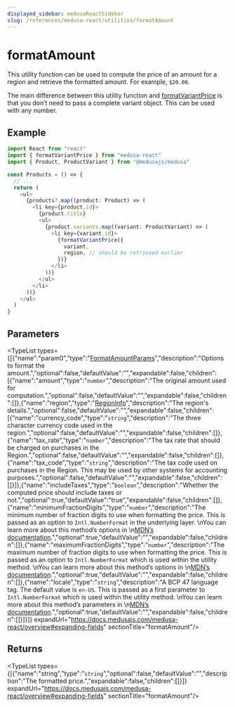 ```yaml
---
displayed_sidebar: medusaReactSidebar
slug: /references/medusa-react/utilities/formatAmount
---
```



# formatAmount

This utility function can be used to compute the price of an amount for a region and retrieve the formatted amount. For example, `$20.00`.

The main difference between this utility function and [formatVariantPrice](medusa_react.Utilities.formatVariantPrice.mdx) is that you don’t need to pass a complete variant object. This can be used with any number.

## Example

```ts
import React from "react"
import { formatVariantPrice } from "medusa-react"
import { Product, ProductVariant } from "@medusajs/medusa"

const Products = () => {
  // ...
  return (
    <ul>
      {products?.map((product: Product) => (
        <li key={product.id}>
          {product.title}
          <ul>
            {product.variants.map((variant: ProductVariant) => (
              <li key={variant.id}>
                {formatVariantPrice({
                  variant,
                  region, // should be retrieved earlier
                })}
              </li>
            ))}
          </ul>
        </li>
      ))}
    </ul>
  )
}
```

## Parameters

<TypeList types={[{"name":"param0","type":"[FormatAmountParams](../../types/medusa_react.FormatAmountParams.mdx)","description":"Options to format the amount.","optional":false,"defaultValue":"","expandable":false,"children":[{"name":"amount","type":"`number`","description":"The original amount used for computation.","optional":false,"defaultValue":"","expandable":false,"children":[]},{"name":"region","type":"[RegionInfo](../../types/medusa_react.RegionInfo.mdx)","description":"The region's details.","optional":false,"defaultValue":"","expandable":false,"children":[{"name":"currency_code","type":"`string`","description":"The three character currency code used in the region.","optional":false,"defaultValue":"","expandable":false,"children":[]},{"name":"tax_rate","type":"`number`","description":"The tax rate that should be charged on purchases in the Region.","optional":false,"defaultValue":"","expandable":false,"children":[]},{"name":"tax_code","type":"`string`","description":"The tax code used on purchases in the Region. This may be used by other systems for accounting purposes.","optional":false,"defaultValue":"","expandable":false,"children":[]}]},{"name":"includeTaxes","type":"`boolean`","description":"Whether the computed price should include taxes or not.","optional":true,"defaultValue":"true","expandable":false,"children":[]},{"name":"minimumFractionDigits","type":"`number`","description":"The minimum number of fraction digits to use when formatting the price. This is passed as an option to `Intl.NumberFormat` in the underlying layer. \nYou can learn more about this method’s options in \n[MDN’s documentation](https://developer.mozilla.org/en-US/docs/Web/JavaScript/Reference/Global\\_Objects/Intl/NumberFormat/NumberFormat#parameters).","optional":true,"defaultValue":"","expandable":false,"children":[]},{"name":"maximumFractionDigits","type":"`number`","description":"The maximum number of fraction digits to use when formatting the price. This is passed as an option to `Intl.NumberFormat` which is used within the utility method. \nYou can learn more about this method’s options in \n[MDN’s documentation](https://developer.mozilla.org/en-US/docs/Web/JavaScript/Reference/Global\\_Objects/Intl/NumberFormat/NumberFormat#parameters).","optional":true,"defaultValue":"","expandable":false,"children":[]},{"name":"locale","type":"`string`","description":"A BCP 47 language tag. The default value is `en-US`. This is passed as a first parameter to `Intl.NumberFormat` which is used within the utility method. \nYou can learn more about this method’s parameters in \n[MDN’s documentation](https://developer.mozilla.org/en-US/docs/Web/JavaScript/Reference/Global\\_Objects/Intl/NumberFormat/NumberFormat#parameters).","optional":true,"defaultValue":"","expandable":false,"children":[]}]}]} expandUrl="https://docs.medusajs.com/medusa-react/overview#expanding-fields" sectionTitle="formatAmount"/>

## Returns

<TypeList types={[{"name":"string","type":"`string`","optional":false,"defaultValue":"","description":"The formatted price.","expandable":false,"children":[]}]} expandUrl="https://docs.medusajs.com/medusa-react/overview#expanding-fields" sectionTitle="formatAmount"/>
